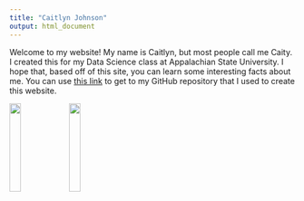 ```yaml
---
title: "Caitlyn Johnson"
output: html_document
---
```



Welcome to my website! My name is Caitlyn, but most people call me Caity. I created this for my Data Science class at Appalachian State University. I hope that, based off of this site, you can learn some interesting facts about me. You can use [this link](https://github.com/CaityJohnson/CaityJohnson.github.io) to get to my GitHub repository that I used to create this website. 

![](Images/Snapchat-1522914955.png){height=60%, width=20%} ![](Images/Snapchat-868740048.png){width=20%}


